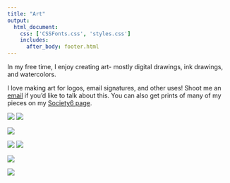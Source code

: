 ```yaml
--- 
title: "Art"
output: 
  html_document:
    css: ['CSSFonts.css', 'styles.css']
    includes:
      after_body: footer.html
---
```


In my free time, I enjoy creating art- mostly digital drawings, ink drawings, and watercolors. 

I love making art for logos, email signatures, and other uses! Shoot me an [email](contact.html) if you'd like to talk about this. You can also get prints of many of my pieces on my [Society6 page](https://society6.com/certainslantsoflight/all). 

![](./insectorders.png)
![](./leafhopper.png)

![](./ant.png)

![](./Butterflies.jpg)
![](./cvarians_queenandsoldier.png)

![](./FLPlants.jpg)

![](./valantine.png)